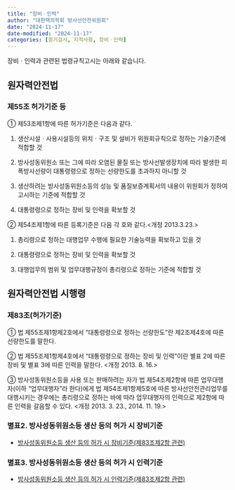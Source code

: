 ```yaml
---
title: "장비ㆍ인력"
author: "대한핵의학회 방사선안전위원회"
date: "2024-11-17"
date-modified: "2024-11-17"
categories: [정기검사, 지적사항, 장비ㆍ인력]
---
```


장비ㆍ인력과 관련된 법령규칙고시는 아래와 같습니다.

## 원자력안전법

### 제55조 허가기준 등

::: {.callout-note title="제55조(허가기준 등)" collapse="open" appearance="minimal"}
① 제53조제1항에 따른 허가기준은 다음과 같다.

1.  생산시설ㆍ사용시설등의 위치ㆍ구조 및 설비가 위원회규칙으로 정하는 기술기준에 적합할 것

2.  방사성동위원소 또는 그에 따라 오염된 물질 또는 방사선발생장치에 따라 발생한 피폭방사선량이 대통령령으로 정하는 선량한도를 초과하지 아니할 것

3.  생산하려는 방사성동위원소등의 성능 및 품질보증계획서의 내용이 위원회가 정하여 고시하는 기준에 적합할 것

4.  대통령령으로 정하는 장비 및 인력을 확보할 것

② 제54조제1항에 따른 등록기준은 다음 각 호와 같다.\<개정 2013.3.23.\>

1.  총리령으로 정하는 대행업무 수행에 필요한 기술능력을 확보하고 있을 것

2.  대통령령으로 정하는 장비 및 인력을 확보할 것

3.  대행업무의 범위 및 업무대행규정이 총리령으로 정하는 기준에 적합할 것
:::

## 원자력안전법 시행령

### 제83조(허가기준)

::: {.callout-note title="제83조(허가기준)" collapse="open" appearance="minimal"}
① 법 제55조제1항제2호에서 “대통령령으로 정하는 선량한도”란 제2조제4호에 따른 선량한도를 말한다.

② 법 제55조제1항제4호에서 “대통령령으로 정하는 장비 및 인력”이란 별표 2에 따른 장비 및 별표 3에 따른 인력을 말한다. <개정 2013. 8. 16.>

③ 방사성동위원소등을 사용 또는 판매하려는 자가 법 제54조제2항에 따른 업무대행자(이하 “업무대행자”라 한다)에게 법 제54조제1항제5호에 따른 방사선안전관리업무를 대행시키는 경우에는 총리령으로 정하는 바에 따라 업무대행자의 인력으로 제2항에 따른 인력을 갈음할 수 있다. <개정 2013. 3. 23., 2014. 11. 19.>
:::

### 별표2. 방사성동위원소등 생산 등의 허가 시 장비기준

-   [방사성동위원소등 생산 등의 허가 시 장비기준(제83조제2항 관련)](/archive/[별표 2] 방사성동위원소등 생산 등의 허가 시 장비기준(제83조제2항 관련)(원자력안전법 시행령).pdf)

### 별표3. 방사성동위원소등 생산 등의 허가 시 인력기준

-   [방사성동위원소등 생산 등의 허가 시 인력기준(제83조제2항 관련)](/archive/[별표 3] 방사성동위원소등 생산 등의 허가 시 인력기준(제83조제2항 관련)(원자력안전법 시행령).pdf)